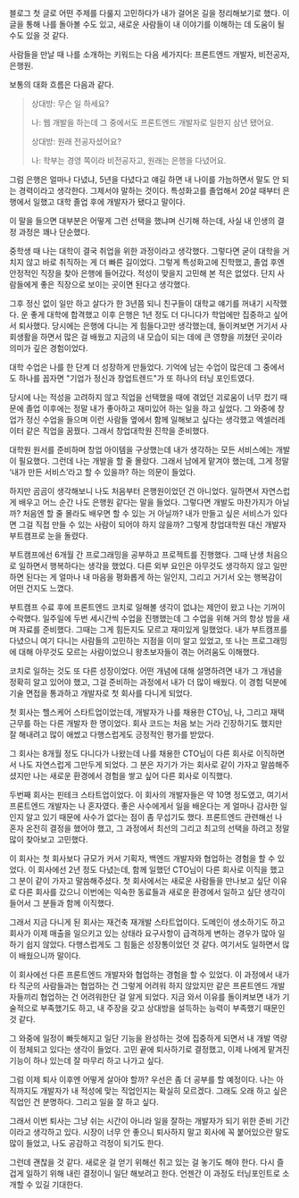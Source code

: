 블로그 첫 글로 어떤 주제를 다룰지 고민하다가 내가 걸어온 길을 정리해보기로 했다.
이 글을 통해 나를 돌아볼 수도 있고, 새로운 사람들이 내 이야기를 이해하는 데 도움이 될 수도 있을 것 같다.

사람들을 만날 때 나를 소개하는 키워드는 다음 세가지다: 프론트엔드 개발자, 비전공자, 은행원.

보통의 대화 흐름은 다음과 같다.

> 상대방: 무슨 일 하세요?
>
> 나: 웹 개발을 하는데 그 중에서도 프론트엔드 개발자로 일한지 삼년 됐어요.
>
> 상대방: 원래 전공자셨어요?
>
> 나: 학부는 경영 쪽이라 비전공자고, 원래는 은행을 다녔어요.

그럼 은행은 얼마나 다녔냐, 5년을 다녔다고 얘길 하면 내 나이를 가늠하면서 말도 안 되는 경력이라고 생각한다.
그제서야 말하는 것이다. 특성화고를 졸업해서 20살 때부터 은행에서 일했고 대학 졸업 후에 개발자가 됐다고 말이다.

이 말을 들으면 대부분은 어떻게 그런 선택을 했냐며 신기해 하는데, 사실 내 인생의 결정 과정은 꽤나 단순했다.

중학생 때 나는 대학이 결국 취업을 위한 과정이라고 생각했다. 그렇다면 굳이 대학을 거치지 않고 바로 취직하는 게 더 빠른 길이었다.
그렇게 특성화고에 진학했고, 졸업 후엔 안정적인 직장을 찾아 은행에 들어갔다.
적성이 맞을지 고민해 본 적은 없었다. 단지 사람들에게 좋은 직장으로 보이는 곳이면 된다고 생각했다.

그후 정신 없이 일만 하고 살다가 한 3년쯤 되니 친구들이 대학교 얘기를 꺼내기 시작했다.
운 좋게 대학에 합격했고 이후 은행은 1년 정도 더 다니다가 학업에만 집중하고 싶어서 퇴사했다.
당시에는 은행에 다니는 게 힘들다고만 생각했는데, 돌이켜보면 거기서 사회생활을 하면서 많은 걸 배웠고 지금의 내 모습이 되는 데에 큰 영향을 끼쳤던 곳이라 의미가 깊은 경험이었다.

대학 수업은 나를 한 단계 더 성장하게 만들었다.
기억에 남는 수업이 많은데 그 중에서도 하나를 꼽자면 "기업가 정신과 창업트렌드"가 또 하나의 터닝 포인트였다.

당시에 나는 적성을 고려하지 않고 직업을 선택했을 때에 겪었던 괴로움이 너무 컸기 때문에 졸업 이후에는 정말 내가 좋아하고 재미있어 하는 일을 하고 싶었다.
그 와중에 창업가 정신 수업을 들으며 이런 사람들 옆에서 함께 일해보고 싶다는 생각했고 엑셀러레이터 같은 직업을 꿈꿨다. 그래서 창업대학원 진학을 준비했다.

대학원 원서를 준비하며 창업 아이템을 구상했는데 내가 생각하는 모든 서비스에는 개발이 필요했다.
그런데 나는 개발을 할 줄 몰랐다. 그래서 남에게 맡겨야 했는데, 그게 정말 ‘내가 만든 서비스’라고 할 수 있을까? 하는 의문이 들었다.

하지만 곰곰이 생각해보니 나도 처음부터 은행원이었던 건 아니었다. 일하면서 자연스럽게 배우고 어느 순간 나도 은행원 같다는 말을 들었다.
그렇다면 개발도 마찬가지가 아닐까? 처음엔 할 줄 몰라도 배우면 할 수 있는 거 아닐까?
내가 만들고 싶은 서비스가 있다면 그걸 직접 만들 수 있는 사람이 되어야 하지 않을까?
그렇게 창업대학원 대신 개발자 부트캠프로 눈을 돌렸다.

부트캠프에선 6개월 간 프로그래밍을 공부하고 프로젝트를 진행했다.
그때 난생 처음으로 일하면서 행복하다는 생각을 했었다.
다른 외부 요인은 아무것도 생각하지 않고 일만 하면 된다는 게 얼마나 내 마음을 평화롭게 하는 일인지, 그리고 거기서 오는 행복감이 어떤 건지도 느꼈다.

부트캠프 수료 후에 프론트엔드 코치로 일해볼 생각이 없냐는 제안이 왔고 나는 기꺼이 수락했다.
일주일에 두번 세시간씩 수업을 진행했는데 그 수업을 위해 거의 항상 밤을 새며 자료를 준비했다.
그때는 그게 힘든지도 모르고 재미있게 일했었다.
내가 부트캠프를 다녔으니 여기 다니는 사람들의 고민하는 지점을 이미 알고 있었고, 또 나는 프로그래밍에 대해 아무것도 모르는 사람이었으니 왕초보자들이 겪는 어려움도 이해했다.

코치로 일하는 것도 또 다른 성장이었다. 어떤 개념에 대해 설명하려면 내가 그 개념을 정확히 알고 있어야 했고, 그걸 준비하는 과정에서 내가 더 많이 배웠다.
이 경험 덕분에 기술 면접을 통과하고 개발자로 첫 회사를 다니게 되었다.

첫 회사는 헬스케어 스타트업이었는데, 개발자가 나를 채용한 CTO님, 나, 그리고 재택 근무를 하는 다른 개발자 한 명이었다.
회사 코드는 처음 보는 거라 긴장하기도 했지만 잘 해내려고 많이 애썼고 다행스럽게도 긍정적인 평가를 받았다.

그 회사는 8개월 정도 다니다가 나왔는데 나를 채용한 CTO님이 다른 회사로 이직하면서 나도 자연스럽게 그만두게 되었다.
그 분은 자기가 가는 회사로 같이 가자고 말씀해주셨지만 나는 새로운 환경에서 경험을 쌓고 싶어 다른 회사로 이직했다.

두번째 회사는 핀테크 스타트업이었다. 이 회사의 개발자들은 약 10명 정도였고, 여기서 프론트엔드 개발자는 나 혼자였다.
좋은 사수에게서 일을 배운다는 게 얼마나 감사한 일인지 알고 있기 때문에 사수가 없다는 점이 좀 무섭기도 했다.
프론트엔드 관련해선 나 혼자 온전히 결정을 했어야 했고, 그 과정에서 최선의 그리고 최고의 선택을 하려고 정말 많이 찾아보고 고민했다.

이 회사는 첫 회사보다 규모가 커서 기획자, 백엔드 개발자와 협업하는 경험을 할 수 있었다.
이 회사에선 2년 정도 다녔는데, 함께 일했던 CTO님이 다른 회사로 이직을 했고 그 분이 같이 가자고 말씀해주셨다.
첫 회사에서는 새로운 사람들을 만나보고 싶단 이유로 다른 회사를 갔으니 이번에는 익숙한 동료들과 새로운 환경에서 일하고 싶단 생각이 들어서 그 분들과 함께 이직했다.

그래서 지금 다니게 된 회사는 재건축 재개발 스타트업이다.
도메인이 생소하기도 하고 회사가 이제 매출을 일으키고 있는 상태라 요구사항이 급격하게 변하는 경우가 많아 일하기 쉽지 않았다.
다행스럽게도 그 힘듦은 성장통이었던 것 같다. 여기서도 일하면서 많이 배웠으니까 말이다.

이 회사에선 다른 프론트엔드 개발자와 협업하는 경험을 할 수 있었다.
이 과정에서 내가 타 직군의 사람들과는 협업하는 건 그렇게 어려워 하지 않았지만 같은 프론트엔드 개발자들끼리 협업하는 건 어려워한단 걸 알게 되었다.
지금 와서 이유를 돌이켜보면 내가 기술적으로 부족했기도 하고, 내 주장을 갖고 상대방을 설득하는 능력이 부족했기 때문인 것 같다.

그 와중에 일정이 빠듯해지고 일단 기능을 완성하는 것에 집중하게 되면서 내 개발 역량이 정체되고 있다는 생각이 들었다.
고민 끝에 퇴사하기로 결정했고, 이제 나에게 맡겨진 기능이 하나 있는데 잘 마무리 하고 나가고 싶다.

그럼 이제 퇴사 이후엔 어떻게 살아야 할까? 우선은 좀 더 공부를 할 예정이다.
나는 아직까지도 개발자가 내 적성에 맞는 직업인지는 확실히 모르겠다. 그래도 오래 하고 싶은 직업인 건 분명하다.
그리고 일을 잘 하고 싶다.

그래서 이번 퇴사는 그냥 쉬는 시간이 아니라 일을 잘하는 개발자가 되기 위한 준비 기간이라고 생각하고 있다.
시장이 너무 안 좋으니 퇴사하지 말고 회사에 꼭 붙어있으란 말도 많이 들었고, 나도 공감하고 걱정이 되기도 한다.

그런데 괜찮을 것 같다. 새로운 걸 얻기 위해선 쥐고 있는 걸 놓기도 해야 한다.
다시 즐겁게 일하기 위해 내린 결정이니 일단 해보려고 한다. 언젠간 이 과정도 터닝포인트로 소개할 수 있길 기대한다.
